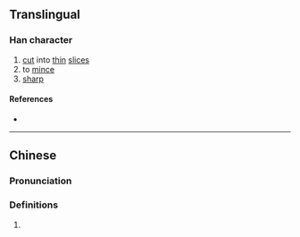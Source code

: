 {{character info/new}}
==Translingual==

===Han character===
{{Han char|rn=18|rad=刀|as=14|sn=16|four=|canj=STLN|ids=⿰監刂}}

# [[cut]] into [[thin]] [[slice]]s
# to [[mince]]
# [[sharp]]

====References====
* {{Han ref|kx=0145.010|hdz=10360.140|uh=350B|ud=13579}}

----

==Chinese==
{{zh-forms}}

===Pronunciation===
{{zh-pron
|m=jiān,lán
|c=ham3,ham5,lam6
|mc=y
|cat=
}}

===Definitions===
{{zh-hanzi}}

# {{rfdef|zh}}